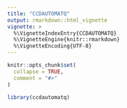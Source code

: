 ```yaml
---
title: "CCDAUTOMATQ"
output: rmarkdown::html_vignette
vignette: >
  %\VignetteIndexEntry{CCDAUTOMATQ}
  %\VignetteEngine{knitr::rmarkdown}
  %\VignetteEncoding{UTF-8}
---
```


```r
knitr::opts_chunk$set(
  collapse = TRUE,
  comment = "#>"
)
```

```r
library(ccdautomatq)
```
